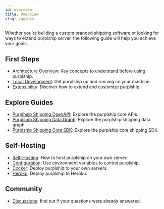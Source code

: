 ```yaml
---
id: overview
title: Overview
slug: /guides
---
```


Whether you're building a custom branded shipping software or
looking for ways to extend purplship server, the following guide
will help you achieve your goals.

## First Steps

- [Architecture Overview](/docs/guides/architecture): Key concepts to understand before using purplship.
- [Local Development](/docs/guides/development): Get purplship up and running on your machine.
- [Extensibility](/docs/guides/extensibility): Discover how to extend and customize purplship.

## Explore Guides

- [Purplhsip Shipping OpenAPI](/docs/guides/api): Explore the purplship core APIs.
- [Purplship Shipping Data Graph](/docs/guides/data): Explore the purplship shipping data graph.
- [Purplship Shipping Core SDK](/docs/guides/sdk): Explore the purplship core shipping SDK.

## Self-Hosting

- [Self-Hosting](/docs/guides/self-hosting): How to host purplship on your own server.
- [Configuration](/docs/guides/self-hosting/configuration): Use environment variables to control purplship.
- [Docker](/docs/guides/self-hosting/docker): Deploy purplship to your own servers.
- [Heroku](/docs/guides/self-hosting/heroku): Deploy purplship to Heroku.

## Community

- [Discussions](https://github.com/purplship/purplship/discussions): find out if your questions were already answered.

